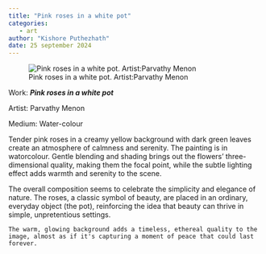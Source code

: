 ```yaml
---
title: "Pink roses in a white pot"
categories: 
   - art
author: "Kishore Puthezhath"
date: 25 september 2024
---
```


![Pink roses in a white pot. Artist:Parvathy Menon](images/IMG_5406.jpeg)

Work: ***Pink roses in a white pot***

Artist: Parvathy Menon

Medium: Water-colour

Tender pink roses in a creamy yellow background with dark green leaves create an atmosphere of calmness and serenity. The painting is in watorcolour. Gentle blending and shading brings out the flowers’ three-dimensional quality, making them the focal point, while the subtle lighting effect adds warmth and serenity to the scene.

The overall composition seems to celebrate the simplicity and elegance of nature. The roses, a classic symbol of beauty, are placed in an ordinary, everyday object (the pot), reinforcing the idea that beauty can thrive in simple, unpretentious settings.

`The warm, glowing background adds a timeless, ethereal quality to the image, almost as if it's capturing a moment of peace that could last forever.`
